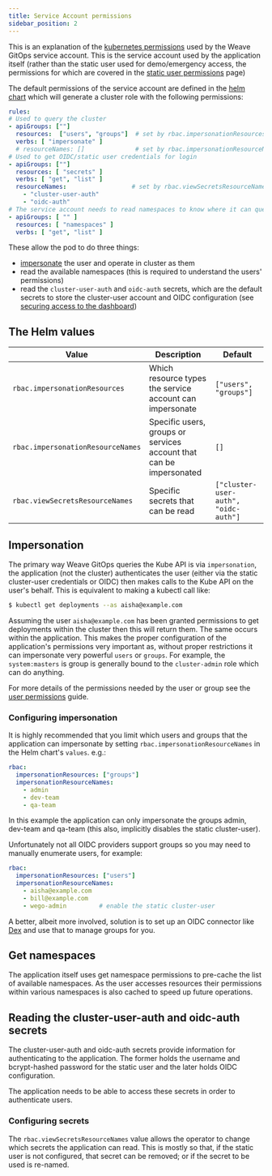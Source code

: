 ```yaml
---
title: Service Account permissions
sidebar_position: 2
---
```


This is an explanation of the [kubernetes permissions](https://kubernetes.io/docs/reference/access-authn-authz/rbac/) 
used by the Weave GitOps service account. This is the service account used by
the application itself (rather than the static user used for demo/emergency
access, the permissions for which are covered in the [static user permissions](user-permissions.mdx)
page)

The default permissions of the service account are defined in the [helm chart](https://github.com/weaveworks/weave-gitops/tree/main/charts/gitops-server/templates/role.yaml) which
will generate a cluster role with the following permissions:

```yaml
rules:
# Used to query the cluster
- apiGroups: [""]
  resources:  ["users", "groups"]  # set by rbac.impersonationResources
  verbs: [ "impersonate" ]
  # resourceNames: []              # set by rbac.impersonationResourceNames
# Used to get OIDC/static user credentials for login
- apiGroups: [""]
  resources: [ "secrets" ]
  verbs: [ "get", "list" ]
  resourceNames:                  # set by rbac.viewSecretsResourceNames
    - "cluster-user-auth"
    - "oidc-auth"
# The service account needs to read namespaces to know where it can query
- apiGroups: [ "" ]
  resources: [ "namespaces" ]
  verbs: [ "get", "list" ]
```

These allow the pod to do three things:
* [impersonate](https://kubernetes.io/docs/reference/access-authn-authz/authentication/#user-impersonation) the user and operate in cluster as them
* read the available namespaces (this is required to understand the users' permissions)
* read the `cluster-user-auth` and `oidc-auth` secrets, which are the default secrets
  to store the cluster-user account and OIDC configuration (see
  [securing access to the dashboard](securing-access-to-the-dashboard.mdx))

## The Helm values

| Value                             | Description                                                         | Default                              |
|-----------------------------------|---------------------------------------------------------------------|--------------------------------------|
| `rbac.impersonationResources`     | Which resource types the service account can impersonate            | `["users", "groups"]`                |
| `rbac.impersonationResourceNames` | Specific users, groups or services account that can be impersonated | `[]`                                 |
| `rbac.viewSecretsResourceNames`   | Specific secrets that can be read                                   | `["cluster-user-auth", "oidc-auth"]` |


## Impersonation

The primary way Weave GitOps queries the Kube API is via `impersonation`, the
application (not the cluster) authenticates the user (either via the static
cluster-user credentials or OIDC) then makes calls to the Kube API on the user's
behalf. This is equivalent to making a kubectl call like:

```bash
$ kubectl get deployments --as aisha@example.com
```

Assuming the user `aisha@example.com` has been granted permissions to get
deployments within the cluster then this will return them. The same occurs 
within the application. This makes the proper configuration of the application's
permissions very important as, without proper restrictions it can impersonate
very powerful `users` or `groups`. For example, the `system:masters` is group
is generally bound to the `cluster-admin` role which can do anything.

For more details of the permissions needed by the user or group see the
[user permissions](user-permissions.mdx) guide.

### Configuring impersonation

It is highly recommended that you limit which users and groups that the
application can impersonate by setting `rbac.impersonationResourceNames` in
the Helm chart's `values`. e.g.:

```yaml
rbac:
  impersonationResources: ["groups"]
  impersonationResourceNames:
    - admin
    - dev-team
    - qa-team
```
In this example the application can only impersonate the groups admin, dev-team
and qa-team (this also, implicitly disables the static cluster-user).

Unfortunately not all OIDC providers support groups so you may need to
manually enumerate users, for example:
```yaml
rbac:
  impersonationResources: ["users"]
  impersonationResourceNames:
    - aisha@example.com
    - bill@example.com
    - wego-admin         # enable the static cluster-user
```

A better, albeit more involved, solution is to set up an OIDC connector like 
[Dex](../guides/setting-up-dex.md) and use that to manage groups for you.

## Get namespaces

The application itself uses get namespace permissions to pre-cache the list of
available namespaces. As the user accesses resources their permissions within
various namespaces is also cached to speed up future operations.

## Reading the cluster-user-auth and oidc-auth secrets

The cluster-user-auth and oidc-auth secrets provide information for authenticating
to the application. The former holds the username and bcrypt-hashed password
for the static user and the later holds OIDC configuration.

The application needs to be able to access these secrets in order to
authenticate users.

### Configuring secrets

The `rbac.viewSecretsResourceNames` value allows the operator to change which secrets the
application can read. This is mostly so that, if the static user is not
configured, that secret can be removed; or if the secret to be used is re-named.
